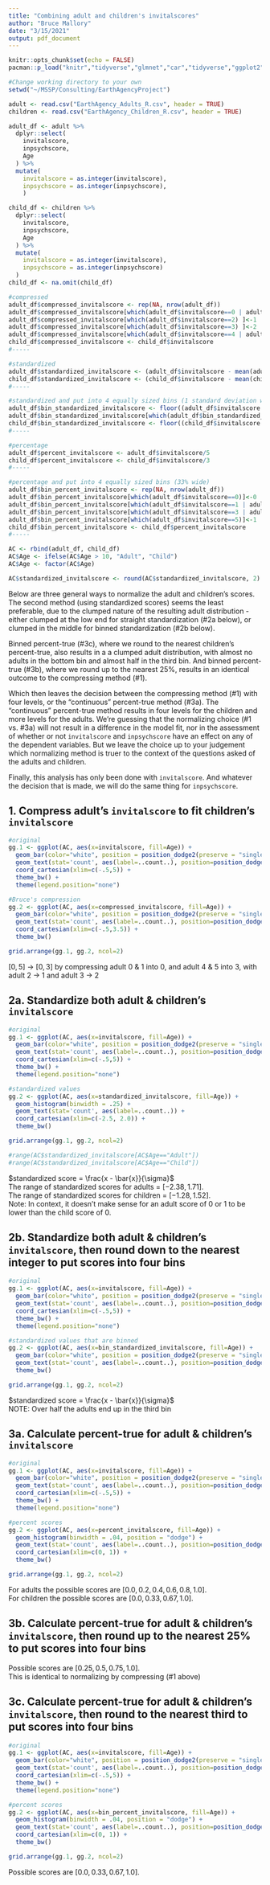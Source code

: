 ```yaml
---
title: "Combining adult and children's invitalscores"
author: "Bruce Mallory"
date: "3/15/2021"
output: pdf_document
---
```


```r
knitr::opts_chunk$set(echo = FALSE)
pacman::p_load("knitr","tidyverse","glmnet","car","tidyverse","ggplot2","arm","rstanarm", "magrittr", "brant", "plyr", "gplots", "gridExtra")
```

```r
#Change working directory to your own
setwd("~/MSSP/Consulting/EarthAgencyProject")

adult <- read.csv("EarthAgency_Adults_R.csv", header = TRUE)
children <- read.csv("EarthAgency_Children_R.csv", header = TRUE)

adult_df <- adult %>%
  dplyr::select(
    invitalscore,
    inpsychscore,
    Age
  ) %>%
  mutate(
    invitalscore = as.integer(invitalscore),
    inpsychscore = as.integer(inpsychscore),
    )

child_df <- children %>%
  dplyr::select(
    invitalscore,
    inpsychscore,
    Age
  ) %>%
  mutate(
    invitalscore = as.integer(invitalscore),
    inpsychscore = as.integer(inpsychscore) 
  )
child_df <- na.omit(child_df)

#compressed
adult_df$compressed_invitalscore <- rep(NA, nrow(adult_df))
adult_df$compressed_invitalscore[which(adult_df$invitalscore==0 | adult_df$invitalscore==1)]<-0
adult_df$compressed_invitalscore[which(adult_df$invitalscore==2) ]<-1
adult_df$compressed_invitalscore[which(adult_df$invitalscore==3) ]<-2
adult_df$compressed_invitalscore[which(adult_df$invitalscore==4 | adult_df$invitalscore==5)]<-3
child_df$compressed_invitalscore <- child_df$invitalscore
#-----

#standardized
adult_df$standardized_invitalscore <- (adult_df$invitalscore - mean(adult_df$invitalscore))/sd(adult_df$invitalscore)
child_df$standardized_invitalscore <- (child_df$invitalscore - mean(child_df$invitalscore))/sd(child_df$invitalscore)
#-----

#standardized and put into 4 equally sized bins (1 standard deviation wide)
adult_df$bin_standardized_invitalscore <- floor((adult_df$invitalscore - mean(adult_df$invitalscore))/sd(adult_df$invitalscore))
adult_df$bin_standardized_invitalscore[which(adult_df$bin_standardized_invitalscore==-3)] <- -2 
child_df$bin_standardized_invitalscore <- floor((child_df$invitalscore - mean(child_df$invitalscore))/sd(child_df$invitalscore))
#-----

#percentage
adult_df$percent_invitalscore <- adult_df$invitalscore/5
child_df$percent_invitalscore <- child_df$invitalscore/3
#-----

#percentage and put into 4 equally sized bins (33% wide)
adult_df$bin_percent_invitalscore <- rep(NA, nrow(adult_df))
adult_df$bin_percent_invitalscore[which(adult_df$invitalscore==0)]<-0
adult_df$bin_percent_invitalscore[which(adult_df$invitalscore==1 | adult_df$invitalscore==2)]<-1/3
adult_df$bin_percent_invitalscore[which(adult_df$invitalscore==3 | adult_df$invitalscore==4)]<-2/3
adult_df$bin_percent_invitalscore[which(adult_df$invitalscore==5)]<-1
child_df$bin_percent_invitalscore <- child_df$percent_invitalscore
#-----

AC <- rbind(adult_df, child_df)
AC$Age <- ifelse(AC$Age > 10, "Adult", "Child")
AC$Age <- factor(AC$Age)

AC$standardized_invitalscore <- round(AC$standardized_invitalscore, 2)
```
Below are three general ways to normalize the adult and children's scores.  The second method (using standardized scores) seems the least preferable, due to the clumped nature of the resulting adult distribution - either clumped at the low end for straight standardization (#2a below), or clumped in the middle for binned standardization (#2b below).  
  
Binned percent-true (#3c), where we round to the nearest children's percent-true, also results in a a clumped adult distribution, with almost no adults in the bottom bin and almost half in the third bin.  And binned percent-true (#3b), where we round up to the nearest 25%, results in an identical outcome to the compressing method (#1).    
  
Which then leaves the decision between the compressing method (#1) with four levels, or the "continuous" percent-true method (#3a).  The "continuous" percent-true method results in four levels for the children and more levels for the adults.  We're guessing that the normalizing choice (#1 vs. #3a) will not result in a difference in the model fit, nor in the assessment of whether or not `invitalscore` and `inpsychscore` have an effect on any of the dependent variables.  But we leave the choice up to your judgement which normalizing method is truer to the context of the questions asked of the adults and children.

Finally, this analysis has only been done with `invitalscore`.  And whatever the decision that is made, we will do the same thing for `inpsychscore`.

## 1. Compress adult's `invitalscore` to fit children's `invitalscore`  

```r
#original
gg.1 <- ggplot(AC, aes(x=invitalscore, fill=Age)) +
  geom_bar(color="white", position = position_dodge2(preserve = "single")) +
  geom_text(stat='count', aes(label=..count..), position=position_dodge(width=0.9)) +
  coord_cartesian(xlim=c(-.5,5)) +
  theme_bw() +
  theme(legend.position="none")

#Bruce's compression
gg.2 <- ggplot(AC, aes(x=compressed_invitalscore, fill=Age)) +
  geom_bar(color="white", position = position_dodge2(preserve = "single")) +
  geom_text(stat='count', aes(label=..count..), position=position_dodge(width=0.9)) +
  coord_cartesian(xlim=c(-.5,3.5)) +
  theme_bw()

grid.arrange(gg.1, gg.2, ncol=2)
```

$[0,5]$ -> $[0,3]$ by compressing adult 0 & 1 into 0, and adult 4 & 5 into 3, with adult 2 -> 1 and adult 3 -> 2 

\newpage
## 2a. Standardize both adult & children's `invitalscore`     

```r
#original
gg.1 <- ggplot(AC, aes(x=invitalscore, fill=Age)) +
  geom_bar(color="white", position = position_dodge2(preserve = "single")) +
  geom_text(stat='count', aes(label=..count..), position=position_dodge(width=0.9)) +
  coord_cartesian(xlim=c(-.5,5)) +
  theme_bw() +
  theme(legend.position="none")

#standardized values
gg.2 <- ggplot(AC, aes(x=standardized_invitalscore, fill=Age)) +
  geom_histogram(binwidth = .25) +
  geom_text(stat='count', aes(label=..count..)) +
  coord_cartesian(xlim=c(-2.5, 2.0)) +
  theme_bw()

grid.arrange(gg.1, gg.2, ncol=2)

#range(AC$standardized_invitalscore[AC$Age=="Adult"])
#range(AC$standardized_invitalscore[AC$Age=="Child"])
```
  
    
$standardized score = \frac{x - \bar{x}}{\sigma}$  
The range of standardized scores for adults = $[-2.38, 1.71]$.  
The range of standardized scores for children = $[-1.28, 1.52]$.   
Note: In context, it doesn't make sense for an adult score of 0 or 1 to be lower than the child score of 0.  
  

## 2b. Standardize both adult & children's `invitalscore`, then round down to the nearest integer to put scores into four bins  

```r
#original
gg.1 <- ggplot(AC, aes(x=invitalscore, fill=Age)) +
  geom_bar(color="white", position = position_dodge2(preserve = "single")) +
  geom_text(stat='count', aes(label=..count..), position=position_dodge(width=0.9)) +
  coord_cartesian(xlim=c(-.5,5)) +
  theme_bw() +
  theme(legend.position="none")

#standardized values that are binned
gg.2 <- ggplot(AC, aes(x=bin_standardized_invitalscore, fill=Age)) +
  geom_bar(color="white", position = position_dodge2(preserve = "single")) +
  geom_text(stat='count', aes(label=..count..), position=position_dodge(width=0.9)) +
  theme_bw()

grid.arrange(gg.1, gg.2, ncol=2)
```
 
$standardized score = \frac{x - \bar{x}}{\sigma}$  
NOTE: Over half the adults end up in the third bin

\newpage
## 3a. Calculate percent-true for adult & children's `invitalscore`    

```r
#original
gg.1 <- ggplot(AC, aes(x=invitalscore, fill=Age)) +
  geom_bar(color="white", position = position_dodge2(preserve = "single")) +
  geom_text(stat='count', aes(label=..count..), position=position_dodge(width=0.9)) +
  coord_cartesian(xlim=c(-.5,5)) +
  theme_bw() +
  theme(legend.position="none")

#percent scores
gg.2 <- ggplot(AC, aes(x=percent_invitalscore, fill=Age)) +
  geom_histogram(binwidth = .04, position = "dodge") +
  geom_text(stat='count', aes(label=..count..), position=position_dodge(width=0.02)) +
  coord_cartesian(xlim=c(0, 1)) +
  theme_bw()

grid.arrange(gg.1, gg.2, ncol=2)

```
  
For adults the possible scores are $[0.0, 0.2, 0.4, 0.6, 0.8, 1.0]$.  
For children the possible scores are $[0.0, 0.33, 0.67, 1.0]$.

## 3b. Calculate percent-true for adult & children's `invitalscore`, then round up to the nearest 25% to put scores into four bins  
  
Possible scores are $[0.25, 0.5, 0.75, 1.0]$.  
This is identical to normalizing by compressing (#1 above)

## 3c. Calculate percent-true for adult & children's `invitalscore`, then round to the nearest third to put scores into four bins    

```r
#original
gg.1 <- ggplot(AC, aes(x=invitalscore, fill=Age)) +
  geom_bar(color="white", position = position_dodge2(preserve = "single")) +
  geom_text(stat='count', aes(label=..count..), position=position_dodge(width=0.9)) +
  coord_cartesian(xlim=c(-.5,5)) +
  theme_bw() +
  theme(legend.position="none")

#percent scores
gg.2 <- ggplot(AC, aes(x=bin_percent_invitalscore, fill=Age)) +
  geom_histogram(binwidth = .04, position = "dodge") +
  geom_text(stat='count', aes(label=..count..), position=position_dodge(width=0.02)) +
  coord_cartesian(xlim=c(0, 1)) +
  theme_bw()

grid.arrange(gg.1, gg.2, ncol=2)

```
  
Possible scores are $[0.0, 0.33, 0.67, 1.0]$.  

